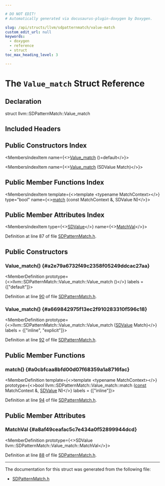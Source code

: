 ```yaml
---

# DO NOT EDIT!
# Automatically generated via docusaurus-plugin-doxygen by Doxygen.

slug: /api/structs/llvm/sdpatternmatch/value-match
custom_edit_url: null
keywords:
  - doxygen
  - reference
  - struct
toc_max_heading_level: 3

---
```





# The `Value_match` Struct Reference

<DoxygenPage pluginConfig={pluginConfig}>



## Declaration

<CodeBlock>struct llvm::SDPatternMatch::Value_match</CodeBlock>

## Included Headers

<IncludesList>
<IncludesListItem
  filePath="llvm/CodeGen/SDPatternMatch.h"
  permalink="/docs/api/files/include/include/llvm/include/llvm/codegen/sdpatternmatch-h"
  isLocal="true" />
</IncludesList>

## Public Constructors Index

<MembersIndex>

<MembersIndexItem
  name={<><a href="#a2e79a6732f49c2358f05249ddcac27aa">Value&#95;match</a> ()=default</>}>
</MembersIndexItem>

<MembersIndexItem
  name={<><a href="#a669842975f13ec2f910283310f596c18">Value&#95;match</a> (SDValue Match)</>}>
</MembersIndexItem>

</MembersIndex>

## Public Member Functions Index

<MembersIndex>

<MembersIndexItem
  template={<>template &lt;typename MatchContext&gt;</>}
  type="bool"
  name={<><a href="#a0cbfcaa8bfd00d07f68359a1a8716fac">match</a> (const MatchContext &amp;, SDValue N)</>}>
</MembersIndexItem>

</MembersIndex>

## Public Member Attributes Index

<MembersIndex>

<MembersIndexItem
  type={<><a href="/docs/api/classes/llvm/sdvalue">SDValue</a></>}
  name={<><a href="#a8af49ceafac5c7e434a0f52899944dcd">MatchVal</a></>}>
</MembersIndexItem>

</MembersIndex>


Definition at line 87 of file <a href="/docs/api/files/include/include/llvm/include/llvm/codegen/sdpatternmatch-h">SDPatternMatch.h</a>.

<SectionDefinition>

## Public Constructors

### Value&#95;match() {#a2e79a6732f49c2358f05249ddcac27aa}

<MemberDefinition
  prototype={<>llvm::SDPatternMatch::Value&#95;match::Value&#95;match ()</>}
  labels = {["default"]}>

Definition at line <a href="/docs/api/files/include/include/llvm/include/llvm/codegen/sdpatternmatch-h/#l00090">90</a> of file <a href="/docs/api/files/include/include/llvm/include/llvm/codegen/sdpatternmatch-h">SDPatternMatch.h</a>.
</MemberDefinition>

### Value&#95;match() {#a669842975f13ec2f910283310f596c18}

<MemberDefinition
  prototype={<>llvm::SDPatternMatch::Value&#95;match::Value&#95;match (<a href="/docs/api/classes/llvm/sdvalue">SDValue</a> Match)</>}
  labels = {["inline", "explicit"]}>

Definition at line <a href="/docs/api/files/include/include/llvm/include/llvm/codegen/sdpatternmatch-h/#l00092">92</a> of file <a href="/docs/api/files/include/include/llvm/include/llvm/codegen/sdpatternmatch-h">SDPatternMatch.h</a>.
</MemberDefinition>

</SectionDefinition>

<SectionDefinition>

## Public Member Functions

### match() {#a0cbfcaa8bfd00d07f68359a1a8716fac}

<MemberDefinition
  template={<>template &lt;typename MatchContext&gt;</>}
  prototype={<>bool llvm::SDPatternMatch::Value&#95;match::match (<a href="/docs/api/files/lib/lib/target/lib/target/aarch64/aarch64promoteconstant-cpp/#a90f8350fecae261c25be85d38b451bff">const</a> MatchContext &amp;, <a href="/docs/api/classes/llvm/sdvalue">SDValue</a> N)</>}
  labels = {["inline"]}>

Definition at line <a href="/docs/api/files/include/include/llvm/include/llvm/codegen/sdpatternmatch-h/#l00094">94</a> of file <a href="/docs/api/files/include/include/llvm/include/llvm/codegen/sdpatternmatch-h">SDPatternMatch.h</a>.
</MemberDefinition>

</SectionDefinition>

<SectionDefinition>

## Public Member Attributes

### MatchVal {#a8af49ceafac5c7e434a0f52899944dcd}

<MemberDefinition
  prototype={<>SDValue llvm::SDPatternMatch::Value&#95;match::MatchVal</>}>

Definition at line <a href="/docs/api/files/include/include/llvm/include/llvm/codegen/sdpatternmatch-h/#l00088">88</a> of file <a href="/docs/api/files/include/include/llvm/include/llvm/codegen/sdpatternmatch-h">SDPatternMatch.h</a>.
</MemberDefinition>

</SectionDefinition>

<hr/>

The documentation for this struct was generated from the following file:

<ul>
<li><a href="/docs/api/files/include/include/llvm/include/llvm/codegen/sdpatternmatch-h">SDPatternMatch.h</a></li>
</ul>

</DoxygenPage>
